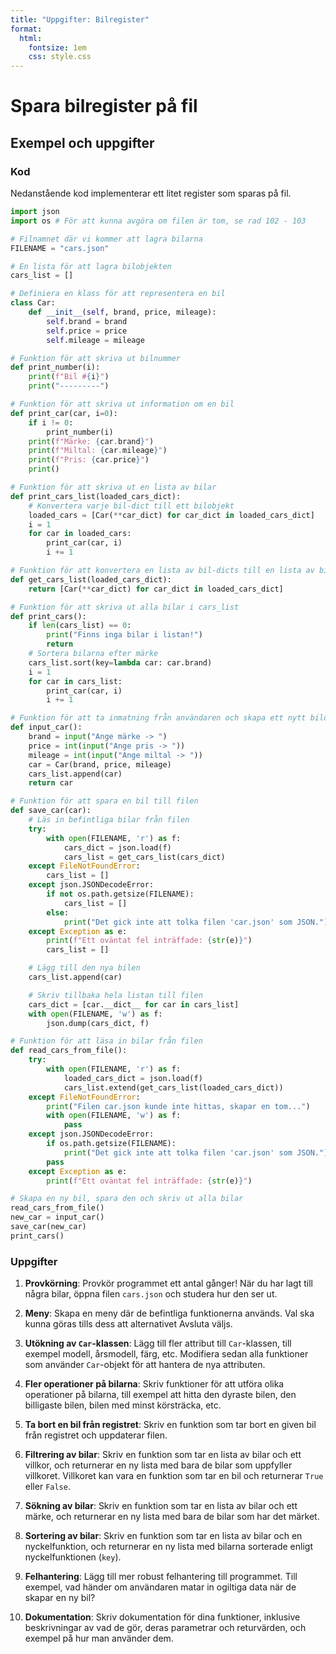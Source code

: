 ---
title: "Uppgifter: Bilregister"
format:
  html:
    fontsize: 1em
    css: style.css
---

# Spara bilregister på fil

## Exempel och uppgifter

### Kod

Nedanstående kod implementerar ett litet register som sparas på fil.

```python
import json
import os # För att kunna avgöra om filen är tom, se rad 102 - 103

# Filnamnet där vi kommer att lagra bilarna
FILENAME = "cars.json"

# En lista för att lagra bilobjekten
cars_list = []

# Definiera en klass för att representera en bil
class Car:
    def __init__(self, brand, price, mileage):
        self.brand = brand
        self.price = price
        self.mileage = mileage

# Funktion för att skriva ut bilnummer
def print_number(i):
    print(f"Bil #{i}")
    print("---------")

# Funktion för att skriva ut information om en bil
def print_car(car, i=0):
    if i != 0:
        print_number(i)
    print(f"Märke: {car.brand}")
    print(f"Miltal: {car.mileage}")
    print(f"Pris: {car.price}")
    print()

# Funktion för att skriva ut en lista av bilar
def print_cars_list(loaded_cars_dict):
    # Konvertera varje bil-dict till ett bilobjekt
    loaded_cars = [Car(**car_dict) for car_dict in loaded_cars_dict]
    i = 1
    for car in loaded_cars:
        print_car(car, i)
        i += 1

# Funktion för att konvertera en lista av bil-dicts till en lista av bilobjekt
def get_cars_list(loaded_cars_dict):
    return [Car(**car_dict) for car_dict in loaded_cars_dict]

# Funktion för att skriva ut alla bilar i cars_list
def print_cars():
    if len(cars_list) == 0:
        print("Finns inga bilar i listan!")
        return
    # Sortera bilarna efter märke
    cars_list.sort(key=lambda car: car.brand)
    i = 1
    for car in cars_list:
        print_car(car, i)
        i += 1

# Funktion för att ta inmatning från användaren och skapa ett nytt bilobjekt
def input_car():
    brand = input("Ange märke -> ")
    price = int(input("Ange pris -> "))
    mileage = int(input("Ange miltal -> "))
    car = Car(brand, price, mileage)
    cars_list.append(car)
    return car

# Funktion för att spara en bil till filen
def save_car(car):
    # Läs in befintliga bilar från filen
    try:
        with open(FILENAME, 'r') as f:
            cars_dict = json.load(f)
            cars_list = get_cars_list(cars_dict)
    except FileNotFoundError:
        cars_list = []
    except json.JSONDecodeError:
        if not os.path.getsize(FILENAME):
            cars_list = []
        else:
            print("Det gick inte att tolka filen 'car.json' som JSON.")
    except Exception as e:
        print(f"Ett oväntat fel inträffade: {str(e)}")
        cars_list = []

    # Lägg till den nya bilen
    cars_list.append(car)

    # Skriv tillbaka hela listan till filen
    cars_dict = [car.__dict__ for car in cars_list]
    with open(FILENAME, 'w') as f:
        json.dump(cars_dict, f)

# Funktion för att läsa in bilar från filen
def read_cars_from_file():
    try:
        with open(FILENAME, 'r') as f:
            loaded_cars_dict = json.load(f)
            cars_list.extend(get_cars_list(loaded_cars_dict))
    except FileNotFoundError:
        print("Filen car.json kunde inte hittas, skapar en tom...")
        with open(FILENAME, 'w') as f:
            pass
    except json.JSONDecodeError:
        if os.path.getsize(FILENAME):
            print("Det gick inte att tolka filen 'car.json' som JSON.")
        pass
    except Exception as e:
        print(f"Ett oväntat fel inträffade: {str(e)}")

# Skapa en ny bil, spara den och skriv ut alla bilar
read_cars_from_file()
new_car = input_car()
save_car(new_car)
print_cars()

```

### Uppgifter

1. **Provkörning**: Provkör programmet ett antal gånger! När du har lagt till
några bilar, öppna filen `cars.json` och studera hur den ser ut.

2. **Meny**: Skapa en meny där de befintliga funktionerna används. Val ska
kunna göras tills dess att alternativet Avsluta väljs.

3. **Utökning av `Car`-klassen**: Lägg till fler attribut till `Car`-klassen,
till exempel modell, årsmodell, färg, etc. Modifiera sedan alla funktioner som
använder `Car`-objekt för att hantera de nya attributen.

4. **Fler operationer på bilarna**: Skriv funktioner för att utföra olika
operationer på bilarna, till exempel att hitta den dyraste bilen, den
billigaste bilen, bilen med minst körsträcka, etc.

5. **Ta  bort en bil från registret**: Skriv en funktion som tar bort en given
bil från registret och uppdaterar filen.

6. **Filtrering av bilar**: Skriv en funktion som tar en lista av bilar och ett
villkor, och returnerar en ny lista med bara de bilar som uppfyller villkoret.
Villkoret kan vara en funktion som tar en bil och returnerar `True` eller
`False`.

7. **Sökning av bilar**: Skriv en funktion som tar en lista av bilar och ett
märke, och returnerar en ny lista med bara de bilar som har det märket.

8. **Sortering av bilar**: Skriv en funktion som tar en lista av bilar och en
nyckelfunktion, och returnerar en ny lista med bilarna sorterade enligt
nyckelfunktionen (`key`).

9. **Felhantering**: Lägg till mer robust felhantering till programmet. Till
exempel, vad händer om användaren matar in ogiltiga data när de skapar en ny
bil?

10. **Dokumentation**: Skriv dokumentation för dina funktioner, inklusive
beskrivningar av vad de gör, deras parametrar och returvärden, och exempel på
hur man använder dem.
